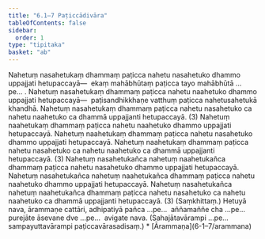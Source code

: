 ```yaml
---
title: "6.1–7 Paṭiccādivāra"
tableOfContents: false
sidebar:
  order: 1
type: "tipitaka"
basket: "ab"
---
```



<DynamicBreadcrumb />

<Division number="13">

<Paragraph number="35">
Nahetuṃ nasahetukaṃ dhammaṃ paṭicca nahetu nasahetuko dhammo uppajjati hetupaccayā—  ekaṃ mahābhūtaṃ paṭicca tayo mahābhūtā …pe… . Nahetuṃ nasahetukaṃ dhammaṃ paṭicca nahetu naahetuko dhammo uppajjati hetupaccayā—  paṭisandhikkhaṇe vatthuṃ paṭicca nahetusahetukā khandhā. Nahetuṃ nasahetukaṃ dhammaṃ paṭicca nahetu nasahetuko ca nahetu naahetuko ca dhammā uppajjanti hetupaccayā. (3)


</Paragraph>

<Paragraph number="36">
Nahetuṃ naahetukaṃ dhammaṃ paṭicca nahetu naahetuko dhammo uppajjati hetupaccayā. Nahetuṃ naahetukaṃ dhammaṃ paṭicca nahetu nasahetuko dhammo uppajjati hetupaccayā. Nahetuṃ naahetukaṃ dhammaṃ paṭicca nahetu nasahetuko ca nahetu naahetuko ca dhammā uppajjanti hetupaccayā. (3)


</Paragraph>

<Paragraph number="37">
Nahetuṃ nasahetukañca nahetuṃ naahetukañca dhammaṃ paṭicca nahetu nasahetuko dhammo uppajjati hetupaccayā. Nahetuṃ nasahetukañca nahetuṃ naahetukañca dhammaṃ paṭicca nahetu naahetuko dhammo uppajjati hetupaccayā. Nahetuṃ nasahetukañca nahetuṃ naahetukañca dhammaṃ paṭicca nahetu nasahetuko ca nahetu naahetuko ca dhammā uppajjanti hetupaccayā. (3) (Saṃkhittaṃ.)


</Paragraph>

</Division>
<Division number="14">

<Paragraph number="38">
Hetuyā nava, ārammaṇe cattāri, adhipatiyā pañca …pe…  aññamaññe cha …pe…  purejāte āsevane dve …pe…  avigate nava.


</Paragraph>

<Paragraph number="39">
(Sahajātavārampi …pe…  sampayuttavārampi paṭiccavārasadisaṃ.)

</Paragraph>
</Division>

<TableOfContents>
* [Ārammaṇa](6-1–7/arammana)
</TableOfContents>
